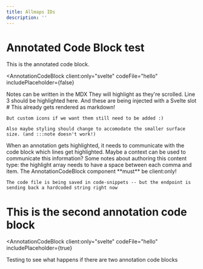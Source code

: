 ```yaml
---
title: Allmaps IDs
description: ''
---
```



# Annotated Code Block test

This is the annotated code block.

<AnnotationCodeBlock
  client:only="svelte"
  codeFile="hello"
  includePlaceholder={false}
>
  <Annotation highlight={[1]}>Notes can be written in the MDX</Annotation>
  <Annotation highlight={[2]}>
    They will highlight as they're scrolled. Line 3 should be highlighted here.
  </Annotation>
  <Annotation highlight={[3]}>And these are being injected with a Svelte slot</Annotation>
  <Annotation highlight={[4]}>
    # This already gets rendered as markdown!

    But custom icons if we want them still need to be added :)

    Also maybe styling should change to accomodate the smaller surface size. (and :::note doesn't work!)

    
  </Annotation>
  <Annotation highlight={[4, 5]}>
    When an annotation gets highlighted, it needs to communicate with the code
    block which lines get highlighted. Maybe a context can be used to
    communicate this information?
  </Annotation>
  <Annotation highlight= {[1, 3, 5]}>
    Some notes about authoring this content type: the highlight array needs to have a space between each comma and item.
    The AnnotationCodeBlock component **must** be client:only!

    The code file is being saved in code-snippets -- but the endpoint is sending back a hardcoded string right now
  </Annotation>
</AnnotationCodeBlock>

# This is the second annotation code block

<AnnotationCodeBlock
  client:only="svelte"
  codeFile="hello"
  includePlaceholder={true}
>
<Annotation>
Testing to see what happens if there are two annotation code blocks
</Annotation>
</AnnotationCodeBlock>